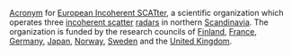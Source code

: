 [[Acronym]] for [[w:EISCAT|European Incoherent SCATter]], a scientific organization which operates three [[incoherent scatter]] [[radar]]s in northern [[Scandinavia]].  The organization is funded by the research councils of [[Finland]], [[France]], [[Germany]], [[Japan]], [[Norway]], [[Sweden]] and the [[United Kingdom]].
